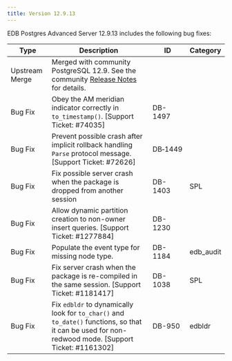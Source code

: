 ---
title: Version 12.9.13
---

EDB Postgres Advanced Server 12.9.13 includes the following bug fixes:

| Type           | Description                                                                                                                                                                            | ID      | Category  |
| -------------- | -------------------------------------------------------------------------------------------------------------------------------------------------------------------------------------- | ------- | --------- |
| Upstream Merge | Merged with community PostgreSQL 12.9. See the community [Release Notes](https://www.postgresql.org/docs/12/release-12-9.html) for details. |         |           |
| Bug Fix        | Obey the AM meridian indicator correctly in `to_timestamp()`. [Support Ticket: #74035]                                                                                                 | DB-1497 |           |
| Bug Fix        | Prevent possible crash after implicit rollback handling `Parse` protocol message. [Support Ticket: #72626]                                                                             | DB&#8209;1449 |           |
| Bug Fix        | Fix possible server crash when the package is dropped from another session                                                                                                             | DB-1403 | SPL       |
| Bug Fix        | Allow dynamic partition creation to non-owner insert queries. [Support Ticket: #1277884]                                                                                               | DB-1230 |           |
| Bug Fix        | Populate the event type for missing node type.                                                                                                                                         | DB-1184 | edb_audit |
| Bug Fix        | Fix server crash when the package is re-compiled in the same session. [Support Ticket: #1181417]                                                                                       | DB-1038 | SPL       |
| Bug Fix        | Fix `edbldr` to dynamically look for `to_char()` and `to_date()` functions, so that it can be used for non-redwood mode. [Support Ticket: #1161302]                                    | DB-950  | edbldr    |
